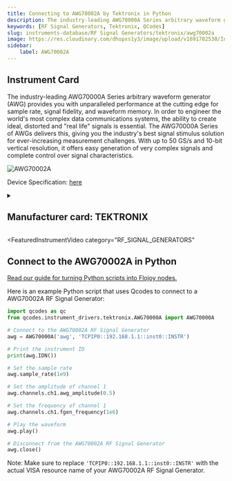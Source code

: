 ```yaml
---
title: Connecting to AWG70002A by Tektronix in Python
description: The industry-leading AWG70000A Series arbitrary waveform generator (AWG) provides you with unparalleled performance at the cutting edge for sample rate, signal fidelity, and waveform memory. In order to engineer the world's most complex data communications systems, the ability to create ideal, distorted and "real life" signals is essential. The AWG70000A Series of AWGs delivers this, giving you the industry's best signal stimulus solution for ever-increasing measurement challenges. With up to 50 GS/s and 10-bit vertical resolution, it offers easy generation of very complex signals and complete control over signal characteristics.
keywords: [RF Signal Generators, Tektronix, QCodes] 
slug: instruments-database/RF Signal Generators/tektronix/awg70002a 
image: https://res.cloudinary.com/dhopxs1y3/image/upload/v1691782530/Instruments/RF%20Signal%20Generator/AWG70002A/AWG70002A.webp
sidebar:
    label: AWG70002A 
---
```



## Instrument Card

The industry-leading AWG70000A Series arbitrary waveform generator (AWG) provides you with unparalleled performance at the cutting edge for sample rate, signal fidelity, and waveform memory. In order to engineer the world's most complex data communications systems, the ability to create ideal, distorted and "real life" signals is essential. The AWG70000A Series of AWGs delivers this, giving you the industry's best signal stimulus solution for ever-increasing measurement challenges. With up to 50 GS/s and 10-bit vertical resolution, it offers easy generation of very complex signals and complete control over signal characteristics.

![AWG70002A](https://res.cloudinary.com/dhopxs1y3/image/upload/v1691782530/Instruments/RF%20Signal%20Generator/AWG70002A/AWG70002A.webp)

Device Specification: [here](https://download.tek.com/datasheet/AWG70000A-Arbitrary-Waveform-Generator-Datasheet-76W283808.pdf)

<details style={{ marginTop: "15px"}}>
<summary><h2 style={{display:'inline'}}>Manufacturer card: TEKTRONIX</h2></summary>

![TEKTRONIX](https://res.cloudinary.com/dhopxs1y3/image/upload/v1692806108/Instruments/Vendor%20Logos/Tektronix.png)

Tektronix, Inc., historically widely known as Tek, is an American company best known for manufacturing test and measurement devices such as [oscilloscopes](https://en.wikipedia.org/wiki/Oscilloscope), [logic analyzers](https://en.wikipedia.org/wiki/Logic_analyzer), and video and mobile test protocol equipment.

- Headquarters: USA
- Yearly Revenue (millions, USD): 5800
- Vendor Website: [here](https://www.tek.com/en)

</details>


<FeaturedInstrumentVideo
  category="RF_SIGNAL_GENERATORS"
></FeaturedInstrumentVideo>

## Connect to the AWG70002A in Python

[Read our guide for turning Python scripts into Flojoy nodes.](https://docs.flojoy.ai/contribution/blocks/custom-flojoy-block/)



<Tabs>
<TabItem value="Flojoy" label="Flojoy" className="flojoy-instrument-tabs">

<SectionsCard category="RF_SIGNAL_GENERATORS" manufacturer="Tektronix"></SectionsCard>

</TabItem>
<TabItem value="QCodes" label="QCodes">

Here is an example Python script that uses Qcodes to connect to a AWG70002A RF Signal Generator:

```python
import qcodes as qc
from qcodes.instrument_drivers.tektronix.AWG70000A import AWG70000A

# Connect to the AWG70002A RF Signal Generator
awg = AWG70000A('awg', 'TCPIP0::192.168.1.1::inst0::INSTR')

# Print the instrument ID
print(awg.IDN())

# Set the sample rate
awg.sample_rate(1e9)

# Set the amplitude of channel 1
awg.channels.ch1.awg_amplitude(0.5)

# Set the frequency of channel 1
awg.channels.ch1.fgen_frequency(1e6)

# Play the waveform
awg.play()

# Disconnect from the AWG70002A RF Signal Generator
awg.close()
```

Note: Make sure to replace `'TCPIP0::192.168.1.1::inst0::INSTR'` with the actual VISA resource name of your AWG70002A RF Signal Generator.

</TabItem>
</Tabs>